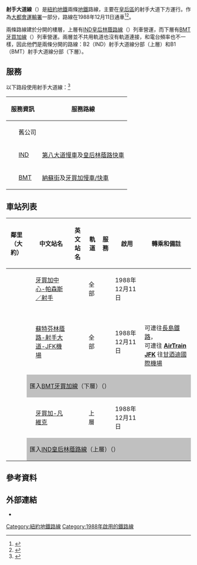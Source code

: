 {{Infobox rail line
| name            = BMT/IND射手大道線<br />{{lang|en|BMT/IND Archer Avenue Lines}}
| image           = NYCS-line-black-Archer.svg
| image_width     = 225px
| caption         = E線、J線與Z線列車服務射手大道線
| type            = [[地鐵|地鐵]]
| system          = [[紐約地鐵|紐約地鐵]]
| locale          = [[皇后區|皇后區]]
| start           = [[牙買加中心-帕森斯／射手車站_(射手大道線)|帕森斯／射手]]（北）
| end             = [[牙買加-凡維克車站_(IND射手大道線)|牙買加-凡維克]]以西（南，上層）<br>[[蘇特芬林蔭路-射手大道-JFK機場車站_(射手大道線)|蘇特芬林蔭路-射手大道-JFK機場]]以南（南，下層）
| stations        = 3個
| open            = 1988年12月11日
| owner           = [[紐約市|紐約市]]
| operator        = [[紐約市公共運輸局|紐約市公共運輸局]]
| character       = 地下
| linelength      =
| tracks          = 2-4
| gauge           = {{track gauge|ussg}}
| electrification = [[直流電|600V DC 第三軌供電]]
| map             = 
| map_state       =
}}
{{射手大道線RDT}}
'''射手大道線'''（{{lang-en|Archer Avenue Lines}}）是[[紐約地鐵|紐約地鐵]]兩條[[地鐵|地鐵]]路線，主要在[[皇后區|皇后區]]{{link-en|牙買加 (皇后區)|Jamaica, Queens|牙買加}}的射手大道下方運行。作為[[大都會運輸署|大都會運輸署]]{{link-en|行動計劃|Program for Action|1968年擴建計劃}}一部分，路線在1988年12月11日通車<ref name="nytimes">{{cite news |last=Johnson |first=Kirk |title=Big Changes For Subways Are to Begin |newspaper=The New York Times |date=December 9, 1988 |url=https://www.nytimes.com/1988/12/09/nyregion/big-changes-for-subways-are-to-begin.html |accessdate=July 5, 2009 |archive-date=2021-03-08 |archive-url=https://web.archive.org/web/20210308122331/https://www.nytimes.com/1988/12/09/nyregion/big-changes-for-subways-are-to-begin.html |dead-url=no }}</ref><ref name=":0">{{Cite news|url=https://www.nytimes.com/1988/12/09/nyregion/big-changes-for-subways-are-to-begin.html|title=Big Changes For Subways Are to Begin|last=Johnson|first=Kirk|date=December 9, 1988|newspaper=The New York Times|issn=0362-4331|access-date=June 6, 2016|archive-date=2021-03-08|archive-url=https://web.archive.org/web/20210308122331/https://www.nytimes.com/1988/12/09/nyregion/big-changes-for-subways-are-to-begin.html|dead-url=no}}</ref>。

兩條路線建於分開的樓層，上層有[[IND皇后林蔭路線|IND皇后林蔭路線]]（{{NYCS trains|Archer upper}}）列車營運，而下層有[[BMT牙買加線|BMT牙買加線]]（{{NYCS trains|Archer lower}}）列車營運。兩層並不共用軌道也沒有軌道連接，{{link-en|紐約地鐵距離標識系統|New York City Subway chaining|距離標誌系統}}和電台頻率也不一樣，因此他們是兩條分開的路線：B2（IND）射手大道線分部（上層）和B1（BMT）射手大道線分部（下層）。

== 服務 ==
以下路段使用射手大道線：<ref>{{NYCS const|serviceguide}}</ref>

{| class="wikitable"
! colspan=2 | 服務資訊
! rowspan=2 | 服務路線
! rowspan=2 | 路段
|-
!  
! 舊公司
|-
| align=center width=10 | {{rint|newyork|E}}
| [[獨立地鐵系統|IND]]
| [[IND第八大道線|第八大道慢車]]及[[IND皇后林蔭路線|皇后林蔭路快車]]
| 上層，[[IND皇后林蔭路線|IND皇后林蔭路線]]上位於交匯以{{link-en|鐵路方向|Railroad directions|北}}
|-
| align=center | {{rint|newyork|J}} {{rint|newyork|Z}}
| [[布魯克林-曼哈頓運輸股份有限公司|BMT]]
| [[BMT納蘇街線|納蘇街]]及[[BMT牙買加線|牙買加慢車/快車]]
| 下層，[[BMT牙買加線|BMT牙買加線]]上位於[[121街車站_(BMT牙買加線)|121街]]（129街）
|}
== 車站列表 ==
{{NYCS service legend
| alltimes        = show
| rushpeak        = show
}}

{| class="wikitable"
!鄰里<br />（大約）
!{{Access icon}}
!中文站名
!英文站名
!軌道
!服務
!啟用
!轉乘和備註
|-
|rowspan=5|{{link-en|牙買加 (皇后區)|Jamaica, Queens|牙買加}}
|{{Access icon}}
|[[牙買加中心-帕森斯／射手車站_(射手大道線)|牙買加中心-帕森斯／射手]]
|{{lang|en|Jamaica Center–Parsons/Archer}}
|全部
|{{NYCS Archer|time=show}}
|1988年12月11日
|{{link-en|Q20與Q44線巴士|Q20 and Q44 buses|Q44選擇巴士服務}}
|-
|{{Access icon}}
|[[蘇特芬林蔭路-射手大道-JFK機場車站_(射手大道線)|蘇特芬林蔭路-射手大道-JFK機場]]
|{{lang|en|Sutphin Boulevard–Archer Avenue–JFK Airport}}
|全部
|{{NYCS Archer|time=show}}
|1988年12月11日
|{{link-en|Q20與Q44線巴士|Q20 and Q44 buses|Q44選擇巴士服務}}<br>可連往[[長島鐵路|長島鐵路]]，{{link-en|牙買加車站 (長島鐵路)|Jamaica (LIRR station)|牙買加}} {{Access icon}}<br>可連往{{rint|air|link=JFK Airport}} '''[[AirTrain_JFK|AirTrain JFK]]''' {{Access icon}}往[[約翰·甘迺迪國際機場|甘迺迪國際機場]]
|-
!colspan=7 style="background-color: silver;"|匯入[[BMT牙買加線|BMT牙買加線]]（下層）（{{NYCS Archer lower|time=show}}）
|-
|{{Access icon}}
|[[牙買加-凡維克車站_(IND射手大道線)|牙買加-凡維克]]
|{{lang|en|Jamaica–Van Wyck}}
|上層
|{{NYCS Archer upper|time=show}}
|1988年12月11日
|
|-
!colspan=7 style="background-color: silver;"|匯入[[IND皇后林蔭路線|IND皇后林蔭路線]]（上層）（{{NYCS Archer upper|time=show}}）
|}

== 參考資料 ==
{{Reflist|30em}}

== 外部連結 ==
{{attached KML|display=inline,title}}
* {{Commons category inline|Archer Avenue Line}}

{{纽约地铁线路}}
{{DEFAULTSORT:Archer Avenue Line}}
[[Category:紐約地鐵路線|Category:紐約地鐵路線]]
[[Category:1988年啟用的鐵路線|Category:1988年啟用的鐵路線]]